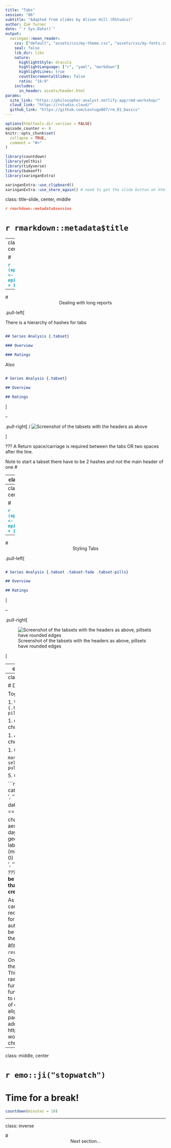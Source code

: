 ```yaml
---
title: "Tabs"
session: "06"
subtitle: "Adapted from slides by Alison Hill (RStudio)"
author: Zoë Turner
date: "`r Sys.Date()`"
output:
  xaringan::moon_reader:
    css: ["default", "assets/css/my-theme.css", "assets/css/my-fonts.css"]
    seal: false 
    lib_dir: libs
    nature:
      highlightStyle: dracula
      highlightLanguage: ["r", "yaml", "markdown"]
      highlightLines: true
      countIncrementalSlides: false
      ratio: "16:9"
    includes:
      in_header: assets/header.html  
params:
  site_link: "https://philosopher-analyst.netlify.app/rmd-workshop/"
  cloud_link: "https://rstudio.cloud/"
  github_link: "https://github.com/Lextuga007/rm_01_basics"
---
```


```r
options(htmltools.dir.version = FALSE)
episode_counter <- 0
knitr::opts_chunk$set(
  collapse = TRUE,   
  comment = "#>"
)
```

```r
library(countdown)
library(ymlthis)
library(tidyverse)
library(bakeoff)
library(xaringanExtra)

xaringanExtra::use_clipboard()
xaringanExtra::use_share_again() # need to get the slide button on html view
```

class: title-slide, center, middle

<span class="fa-stack fa-4x">
  <i class="fa fa-circle fa-stack-2x" style="color: #ffffffcc;"></i>
  <strong class="fa-stack-1x" style="color:#e7553c;">`r rmarkdown::metadata$session`</strong>
</span> 

# `r rmarkdown::metadata$title`

---
class: inverse, center, middle

# <center>Tabs</center>

<span class="fa-stack fa-4x">
  <i class="fa fa-circle fa-stack-2x" style="color: #fff;"></i>
  <strong class="fa-stack-1x" style="color:#17a2b8;">`r (episode_counter <- episode_counter + 1)` </strong>
</span> 

---

# <center>Dealing with long reports</center>

.pull-left[

There is a hierarchy of hashes for tabs

```markdown

## Series Analysis {.tabset}

### Overview

### Ratings

```

Also

```markdown

# Series Analysis {.tabset}

## Overview

## Ratings
```

]

--

.pull-right[
/
![Screenshot of the tabsets with the headers as above](images/tabset.PNG)

]

???
A Return space/carriage is required between the tabs OR two spaces after the line.

Note to start a tabset there have to be 2 hashes and not the main header of one #


---
class: your-turn

# Your turn

Looking at `01-bakeoff-report.Rmd` together. 
Look at the source, then `r emo::ji("yarn")` **Knit** after each step.

1. Add a header `# Series Analysis {.tabset}`.

1. Change `# Overview` to `## Overview`.

1. Change `# Ratings` to `## Ratings`.

1. Remove the space in the second header `##Ratings`. What happens?


```r
countdown(minutes = 3)
```

---
class: inverse, center, middle

# <center>Styling Tabs</center>

<span class="fa-stack fa-4x">
  <i class="fa fa-circle fa-stack-2x" style="color: #fff;"></i>
  <strong class="fa-stack-1x" style="color:#17a2b8;">`r (episode_counter <- episode_counter + 1)` </strong>
</span> 

---

# <center>Styling Tabs</center>

.pull-left[

```markdown

# Series Analysis {.tabset .tabset-fade .tabset-pills}

## Overview

## Ratings

```
]

--

.pull-right[

![Screenshot of the tabsets with the headers as above, pillsets have rounded edges](images/tabset-pills.PNG)

]



---
class: inverse, center, middle

# <center>Dynamic tabs</center>

<span class="fa-stack fa-4x">
  <i class="fa fa-circle fa-stack-2x" style="color: #fff;"></i>
  <strong class="fa-stack-1x" style="color:#17a2b8;">`r (episode_counter <- episode_counter + 1)` </strong>
</span> 

---
class: live-code

# Dynamic tabs

Together: 

1. We'll add a new header `## Days {.tabset .tabset-fade .tabset-pills}`

1. <kbd>Ctrl + Alt + i</kbd> for a new R chunk.

1. Add the `results='asis'` in the chunk options.

1. Create a list of days 

```markdown 
days <- viewers %>% select(days) %>% unique() %>% pull()
```

5. Copy loop code:

```markdown
for(i in days){ 
  cat("###", i, '<br>', '\n')
  
  data <- viewers %>% 
    filter(days == i) 
  
  chart <- ggplot(data, aes(episode, 
                    viewers, 
                    colour = days, 
                    group = days)) + 
  geom_point() + 
  geom_line() + 
  labs(
    x = "Episode", 
    y = "Viewers (millions)"
  ) +
  expand_limits(y = 0) 
  print(chart)
  cat('\n', '<br>', '\n\n')
}
```

???
**The new code chunk must be below the Ratings section as that's where the `viewers` data is created.**

As with so much in R most things can be automated. If you were to require many tabs to be created for teams/wards/hospitals then automating this using a loop can be useful. First example shared in the [NHS-R Community demos and how tos](https://github.com/nhs-r-community/demos-and-how-tos/blob/main/rmarkdown/loop_tabs/loop_tabs.Rmd)

*`results='asis'`*

On 'asis' Note the use of the` results='asis'` chunk option. This is required to ensure that the raw table output isn’t processed further by knitr. The kable function includes several options to control the maximum number of digits for numeric columns, alignment, etc (refer to the knitr package documentation for additional details) - results slide https://lextuga007.github.io/rmd-workshop/slides/04-code-chunks.html#21

---

class: middle, center

# `r emo::ji("stopwatch")`

# Time for a break!

```r
countdown(minutes = 10)
```

---
class: inverse

# <center>Next section...</center>
